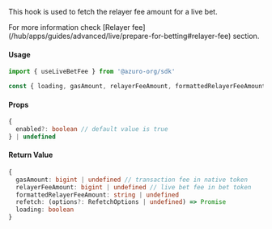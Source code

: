 
This hook is used to fetch the relayer fee amount for a live bet.

<Callout type="info">
  For more information check [Relayer fee](/hub/apps/guides/advanced/live/prepare-for-betting#relayer-fee) section.
</Callout>

#### Usage

```ts
import { useLiveBetFee } from '@azuro-org/sdk'

const { loading, gasAmount, relayerFeeAmount, formattedRelayerFeeAmount } = useLiveBetFee()
```

#### Props

```ts
{
  enabled?: boolean // default value is true
} | undefined
```

#### Return Value

```ts
{
  gasAmount: bigint | undefined // transaction fee in native token
  relayerFeeAmount: bigint | undefined // live bet fee in bet token
  formattedRelayerFeeAmount: string | undefined
  refetch: (options?: RefetchOptions | undefined) => Promise
  loading: boolean
}
```
